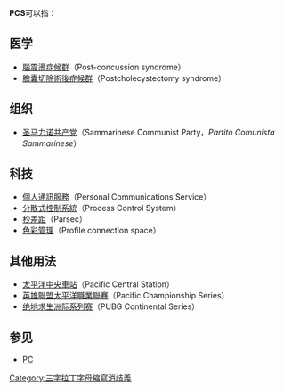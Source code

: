 {{distinguish|text=[[个人电脑|个人电脑]]（PC）的复数形式（PCs）}}
'''PCS'''可以指：
{{TOC right}}

== 医学 ==
* [[腦震盪症候群|腦震盪症候群]]（Post-concussion syndrome）
* [[膽囊切除術後症候群|膽囊切除術後症候群]]（Postcholecystectomy syndrome）

== 组织 ==
* [[圣马力诺共产党|圣马力诺共产党]]（Sammarinese Communist Party，''Partito Comunista Sammarinese''）

== 科技 ==
* [[個人通訊服務|個人通訊服務]]（Personal Communications Service）
* [[分散式控制系統|分散式控制系統]]（Process Control System）
* [[秒差距|秒差距]]（Parsec）
* [[色彩管理|色彩管理]]（Profile connection space）

== 其他用法 ==
* [[太平洋中央車站|太平洋中央車站]]（Pacific Central Station）
* [[英雄聯盟太平洋職業聯賽|英雄聯盟太平洋職業聯賽]]（Pacific Championship Series）
* [[绝地求生洲际系列赛|绝地求生洲际系列赛]]（PUBG Continental Series）

== 参见 ==
* [[个人电脑|PC]]

{{Disambiguation}}

[[Category:三字拉丁字母縮寫消歧義|Category:三字拉丁字母縮寫消歧義]]